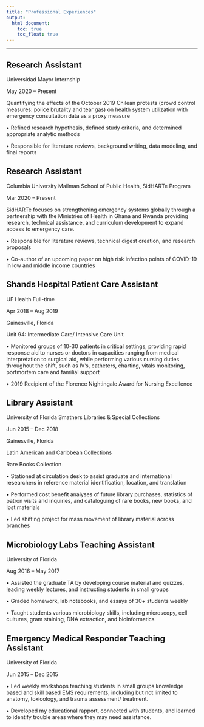 ```yaml
---
title: "Professional Experiences"
output: 
  html_document:
    toc: true
    toc_float: true
---
```


----------------- 

## Research Assistant
Universidad Mayor Internship

May 2020 – Present

Quantifying the effects of the October 2019 Chilean protests (crowd control measures: police brutality and tear gas) on health system utilization with emergency consultation data as a proxy measure

• Refined research hypothesis, defined study criteria, and determined appropriate analytic methods

• Responsible for literature reviews, background writing, data modeling, and final reports



## Research Assistant
Columbia University Mailman School of Public Health, SidHARTe Program

Mar 2020 – Present

SidHARTe focuses on strengthening emergency systems globally through a partnership with the Ministries of Health in Ghana and Rwanda providing research, technical assistance, and curriculum development to expand access to emergency care.

• Responsible for literature reviews, technical digest creation, and research proposals

• Co-author of an upcoming paper on high risk infection points of COVID-19 in low and middle income countries

## Shands Hospital Patient Care Assistant
UF Health Full-time

Apr 2018 – Aug 2019

Gainesville, Florida

Unit 94: Intermediate Care/ Intensive Care Unit

• Monitored groups of 10-30 patients in critical settings, providing rapid response aid to nurses or doctors in capacities ranging from medical interpretation to surgical aid, while performing various nursing duties throughout the shift, such as IV’s, catheters, charting, vitals monitoring, portmortem care and familial support

• 2019 Recipient of the Florence Nightingale Award for Nursing Excellence


## Library Assistant
University of Florida Smathers Libraries & Special Collections

Jun 2015 – Dec 2018

Gainesville, Florida

Latin American and Caribbean Collections

Rare Books Collection

• Stationed at circulation desk to assist graduate and international researchers in reference material identification, location, and translation

• Performed cost benefit analyses of future library purchases, statistics of patron visits and inquiries, and cataloguing of rare books, new books, and lost materials

• Led shifting project for mass movement of library material across branches



## Microbiology Labs Teaching Assistant
University of Florida

Aug 2016 – May 2017

• Assisted the graduate TA by developing course material and quizzes, leading weekly lectures, and instructing students in small groups

• Graded homework, lab notebooks, and essays of 30+ students weekly

• Taught students various microbiology skills, including microscopy, cell cultures, gram staining, DNA extraction, and bioinformatics



## Emergency Medical Responder Teaching Assistant
University of Florida

Jun 2015 – Dec 2015

• Led weekly workshops teaching students in small groups knowledge based and skill based EMS requirements, including but not limited to anatomy, toxicology, and trauma assessment/ treatment.

• Developed my educational rapport, connected with students, and learned to identify trouble areas where they may need assistance.

































